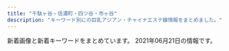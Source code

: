 ```yaml
---
title: "千駄ヶ谷・信濃町・四ツ谷・市ヶ谷"
description: "キーワード別にの巨乳アジアン・チャイナエステ嬢情報をまとめました。"
---
```


新着画像と新着キーワードをまとめています。
2021年06月21日の情報です。

<DmmAffiliateIns />
<KeywordTable
  shops={
    [
    {
        "url": "http://e-yotsuya.net/",
        "name": "\u30b9\u30de\u30a4\u30eb",
        "keywords": {
            "C": 14
        },
        "img_links": [
            "http://e-yotsuya.net/images/mobile.png",
            "http://e-yotsuya.net/images/g8.jpg",
            "http://e-yotsuya.net/images/baner.jpg",
            "http://e-yotsuya.net/images/top2.png",
            "http://e-yotsuya.net/images/room.jpg",
            "http://e-yotsuya.net/images/tite-staff1.jpg",
            "http://e-yotsuya.net/images/news-tit.png",
            "http://e-yotsuya.net/images/top.jpg",
            "http://e-yotsuya.net/images/g6.jpg",
            "http://e-yotsuya.net/images/news-tit1.jpg",
            "http://e-yotsuya.net/images/g9.jpg",
            "http://e-yotsuya.net/images/g7.jpg",
            "http://e-yotsuya.net/images/g1.jpg",
            "http://e-yotsuya.net/images/g4.jpg",
            "http://e-yotsuya.net/images/g3.jpg",
            "http://e-yotsuya.net/images/baner2.jpg",
            "http://e-yotsuya.net/images/g5.jpg",
            "http://e-yotsuya.net/images/tite-staff.jpg",
            "http://e-yotsuya.net/images/g2.jpg"
        ],
        "station": "JR\u56db\u30c4\u8c37\u99c5\u8d64\u5742\u53e3"
    },
    {
        "url": "http://lakulaku.info/",
        "img_links": [
            "http://lakulaku.info/images/staff/ai.jpg",
            "http://lakulaku.info/images/staff/5-3.jpg",
            "http://lakulaku.info/img/5-1.jpg",
            "http://lakulaku.info/images/staff/5-2.jpg",
            "http://lakulaku.info/img/rina.jpg",
            "http://lakulaku.info/img/s06.jpg",
            "http://lakulaku.info/swf/baner.jpg",
            "http://lakulaku.info/images/staff/s06.jpg",
            "http://lakulaku.info/images/top.jpg",
            "http://lakulaku.info/images/staff/ai-a.jpg",
            "http://lakulaku.info/images/staff/momo.jpg",
            "http://lakulaku.info/img/5-4.jpg",
            "http://lakulaku.info/images/staff/5-5.jpg",
            "http://lakulaku.info/images/staff/nena.jpg",
            "http://lakulaku.info/img/5-3.jpg",
            "http://lakulaku.info/images/staff/sizuka.jpg",
            "http://lakulaku.info/images/staff/mari.jpg",
            "http://lakulaku.info/images/titestaff.png",
            "http://lakulaku.info/images/staff/rina.jpg",
            "http://lakulaku.info/images/staff/5-4.jpg",
            "http://lakulaku.info/images/staff/yumi.jpg",
            "http://lakulaku.info/images/newtit.png",
            "http://lakulaku.info/images/mobile.png",
            "http://lakulaku.info/images/staff/5-1.jpg",
            "http://lakulaku.info/img/5-5.jpg",
            "http://lakulaku.info/img/5-2.jpg"
        ],
        "station": "\u56db\u8c37\u4e09\u4e01\u76ee\u99c52\u756a",
        "keywords": {},
        "name": "\u767e\u5408"
    },
    {
        "station": "\u9eb9\u753a\u99c51\u756a\u51fa\u53e3",
        "keywords": {
            "D": 4,
            "85": 1,
            "86": 3
        },
        "url": "http://xn--vckg5a9gug.in.net/",
        "name": "Moon",
        "img_links": [
            "http://xn--vckg5a9gug.in.net/images/sys.jpg",
            "http://xn--vckg5a9gug.in.net/images/tit1.jpg",
            "http://xn--vckg5a9gug.in.net/images/tit5.jpg",
            "http://xn--vckg5a9gug.in.net/link/menlog.jpg",
            "http://xn--vckg5a9gug.in.net/images/cg02.jpg",
            "http://xn--vckg5a9gug.in.net/images/cg01.jpg",
            "http://xn--vckg5a9gug.in.net/images/tit2.jpg",
            "http://xn--vckg5a9gug.in.net/images/no.png",
            "http://xn--vckg5a9gug.in.net/images/top.jpg",
            "http://xn--vckg5a9gug.in.net/images/tit4.jpg",
            "http://xn--vckg5a9gug.in.net/images/cg03.jpg",
            "http://xn--vckg5a9gug.in.net/images/cg04.jpg",
            "http://xn--vckg5a9gug.in.net/images/fbf.jpg",
            "http://xn--vckg5a9gug.in.net/images/fbt.jpg",
            "http://xn--vckg5a9gug.in.net/images/tit3.jpg",
            "http://xn--vckg5a9gug.in.net/images/fla.jpg"
        ]
    },
    {
        "station": "\u56db\u8c37\u4e09\u4e01\u76ee\u99c53\u756a\u51fa\u53e3",
        "name": "1819\uff5e\u7d46",
        "url": "http://1819-kizuna.work/",
        "keywords": {
            "84": 2,
            "C": 12,
            "86": 2,
            "D": 5,
            "85": 4
        },
        "img_links": [
            "http://1819-kizuna.work/i/img/st32.jpg",
            "http://1819-kizuna.work/i/img/s4.jpg",
            "http://1819-kizuna.work/img/mo.png",
            "http://1819-kizuna.work/i/img/s5.jpg",
            "http://1819-kizuna.work/i/img/st024.jpg",
            "http://1819-kizuna.work/img/1F431.png",
            "http://1819-kizuna.work/i/img/st032.jpg",
            "http://1819-kizuna.work/i/img/st30.jpg",
            "http://1819-kizuna.work/i/img/st33.jpg",
            "http://1819-kizuna.work/img/1F339.png",
            "http://1819-kizuna.work/i/img/r1.jpg",
            "http://1819-kizuna.work/img/st30.jpg",
            "http://1819-kizuna.work/img/st33.jpg",
            "http://1819-kizuna.work/img/1F351.png",
            "http://1819-kizuna.work/i/img/st24.jpg",
            "http://1819-kizuna.work/img/st24.jpg",
            "http://1819-kizuna.work/i/img/r4.jpg",
            "http://1819-kizuna.work/img/st024.jpg",
            "http://1819-kizuna.work/img/st32.jpg",
            "http://1819-kizuna.work/img/skr.png",
            "http://1819-kizuna.work/img/s33.jpg",
            "http://1819-kizuna.work/i/img/r2.jpg",
            "http://1819-kizuna.work/img/1F60A.png",
            "http://1819-kizuna.work/img/1F353.png",
            "http://1819-kizuna.work/img/fla.jpg",
            "http://1819-kizuna.work/img/st033.jpg",
            "http://1819-kizuna.work/i/img/st033.jpg",
            "http://1819-kizuna.work/img/1F33C.png",
            "http://1819-kizuna.work/img/s32.jpg",
            "http://1819-kizuna.work/img/bottom.jpg",
            "http://1819-kizuna.work/img/st25.jpg",
            "http://1819-kizuna.work/img/jk.jpg",
            "http://1819-kizuna.work/i/img/r3.jpg",
            "http://1819-kizuna.work/img/s24.jpg",
            "http://1819-kizuna.work/img/st030.jpg",
            "http://1819-kizuna.work/i/img/jk.jpg",
            "http://1819-kizuna.work/i/img/st030.jpg",
            "http://1819-kizuna.work/i/img/s1.jpg",
            "http://1819-kizuna.work/i/img/s2.jpg",
            "http://1819-kizuna.work/i/img/st25.jpg",
            "http://1819-kizuna.work/img/s30.jpg",
            "http://1819-kizuna.work/img/botton.jpg",
            "http://1819-kizuna.work/i/img/s6.jpg",
            "http://1819-kizuna.work/img/s25.jpg",
            "http://1819-kizuna.work/i/img/skr.png",
            "http://1819-kizuna.work/img/st032.jpg",
            "http://1819-kizuna.work/i/img/s3.jpg"
        ]
    },
    {
        "url": "http://e-rosa.net/",
        "keywords": {},
        "img_links": [
            "http://e-rosa.net/images/nei_01.png",
            "http://e-rosa.net/images/k1.jpg",
            "http://e-rosa.net/images/te2.jpg",
            "http://e-rosa.net/images/aya1.jpg",
            "http://e-rosa.net/images/006.jpg",
            "http://e-rosa.net/images/yuyu.jpg",
            "http://e-rosa.net/images/ayaka.jpg",
            "http://e-rosa.net/images/girl_03.png",
            "http://e-rosa.net/images/tite-magazine.png",
            "http://e-rosa.net/images/yuri.jpg",
            "http://e-rosa.net/images/yuna.jpg",
            "http://e-rosa.net/images/sejutu5.jpg",
            "http://e-rosa.net/images/meyi2.jpg",
            "http://e-rosa.net/images/tite-link.png",
            "http://e-rosa.net/images/pagetop.png",
            "http://e-rosa.net/images/news_bottom.jpg",
            "http://e-rosa.net/images/ddd.jpg",
            "http://e-rosa.net/images/yuyi.jpg",
            "http://e-rosa.net/images/grande.jpg",
            "http://e-rosa.net/images/004.jpg",
            "http://e-rosa.net/images/aya2.jpg",
            "http://e-rosa.net/images/risa.jpg",
            "http://e-rosa.net/images/ha.jpg",
            "http://e-rosa.net/images/girlx_top.png",
            "http://e-rosa.net/images/rimi.jpg",
            "http://e-rosa.net/images/g1.jpg",
            "http://e-rosa.net/images/rina1.jpg",
            "http://e-rosa.net/images/002.jpg",
            "http://e-rosa.net/images/009.jpg",
            "http://e-rosa.net/images/te3.jpg",
            "http://e-rosa.net/images/meyi1.jpg",
            "http://e-rosa.net/images/001.jpg",
            "http://e-rosa.net/images/rina0.jpg",
            "http://e-rosa.net/images/misa1.jpg",
            "http://e-rosa.net/images/haruka.jpg",
            "http://e-rosa.net/images/mio.jpg",
            "http://e-rosa.net/images/access3.jpg",
            "http://e-rosa.net/images/rina2.jpg",
            "http://e-rosa.net/images/003.jpg",
            "http://e-rosa.net/images/sejutu2.jpg",
            "http://e-rosa.net/images/g13.jpg",
            "http://e-rosa.net/images/noimage.jpg",
            "http://e-rosa.net/images/gg1.png",
            "http://e-rosa.net/images/sejutu6.jpg",
            "http://e-rosa.net/images/right_bottom.png",
            "http://e-rosa.net/images/sejutu1.jpg",
            "http://e-rosa.net/images/girl_01.png",
            "http://e-rosa.net/images/right_top.png",
            "http://e-rosa.net/images/005.jpg",
            "http://e-rosa.net/images/te1.jpg",
            "http://e-rosa.net/images/nei_03.png",
            "http://e-rosa.net/images/girl_top.png",
            "http://e-rosa.net/images/tite-staff.png",
            "http://e-rosa.net/images/mimi.jpg",
            "http://e-rosa.net/images/news_top.jpg"
        ],
        "name": "ROSA",
        "station": "\u56db\u8c37\u4e09\u4e01\u76ee\u99c52\u756a"
    },
    {
        "keywords": {},
        "url": "http://aqua.jpn.cm/",
        "name": "\u5149\u540d",
        "station": "\u56db\u8c37\u4e09\u4e01\u76ee\u99c52\u756a\u51fa\u53e3",
        "img_links": []
    },
    {
        "url": "http://bimajo.ies.fun/",
        "station": "\u56db\u8c37\u4e09\u4e01\u76ee\u99c52\u756a\u51fa\u53e3",
        "name": "\u7652\u3057\u306e\u5c4b",
        "img_links": [],
        "keywords": {}
    },
    {
        "keywords": {
            "C": 28,
            "\u30bb\u30af\u30b7\u30fc": 2,
            "E": 3,
            "D": 23
        },
        "img_links": [
            "https://juno-esthe.tokyo/wp-content/uploads/2021/03/31tiramisu.jpg",
            "https://juno-esthe.tokyo/wp-content/uploads/2021/02/12345678tiramisu.jpg",
            "https://juno-esthe.tokyo/wp-content/themes/este/img/top-img03.png",
            "https://juno-esthe.tokyo/wp-content/themes/este/img/call.png",
            "https://juno-esthe.tokyo/wp-content/uploads/2021/03/4567tiramisu.jpg",
            "https://juno-esthe.tokyo/wp-content/uploads/2021/02/78621tiramisu.jpg",
            "https://juno-esthe.tokyo/wp-content/themes/este/img/1.jpg",
            "https://juno-esthe.tokyo/wp-content/themes/este/img/3.jpg",
            "https://juno-esthe.tokyo/wp-content/themes/este/img/top-img04.png",
            "https://juno-esthe.tokyo/wp-content/uploads/2021/06/7862514rtiramisu.jpg",
            "https://juno-esthe.tokyo/wp-content/themes/este/img/top-img05.png",
            "https://juno-esthe.tokyo/wp-content/uploads/2021/02/3456utiramisu.jpg",
            "https://juno-esthe.tokyo/wp-content/themes/este/img/tel_footer.png",
            "https://juno-esthe.tokyo/wp-content/uploads/2021/02/90876satiramisu.jpg",
            "https://juno-esthe.tokyo/wp-content/uploads/2021/02/8estrdyfugi.jpg",
            "https://juno-esthe.tokyo/wp-content/themes/este/img/tel_header.png",
            "https://juno-esthe.tokyo/wp-content/uploads/2021/02/567tiramisu.jpg",
            "https://juno-esthe.tokyo/wp-content/themes/este/img/top-img02.png",
            "https://juno-esthe.tokyo/wp-content/uploads/2021/06/8976514tiramisu.jpg",
            "https://juno-esthe.tokyo/wp-content/uploads/2021/06/8765126789tiramisu.jpg",
            "https://juno-esthe.tokyo/wp-content/uploads/2021/03/1tiramisu.jpg",
            "https://juno-esthe.tokyo/wp-content/uploads/2021/02/876251tiramisu.jpg",
            "https://juno-esthe.tokyo/wp-content/themes/este/img/4.jpg",
            "https://juno-esthe.tokyo/wp-content/uploads/2021/04/8971tiramisu.jpg",
            "https://juno-esthe.tokyo/wp-content/themes/este/img/top-img01.png",
            "https://juno-esthe.tokyo/wp-content/uploads/2021/02/1tiramisu-1.jpg",
            "https://juno-esthe.tokyo/wp-content/uploads/2021/02/3121tiramisu.jpg",
            "https://juno-esthe.tokyo/wp-content/uploads/2021/04/87612tiramisu.jpg",
            "https://juno-esthe.tokyo/wp-content/themes/este/img/2.jpg",
            "https://juno-esthe.tokyo/wp-content/uploads/2021/04/89762517tiramisu.jpg"
        ],
        "url": "https://juno-esthe.tokyo/",
        "name": "\u30c6\u30a3\u30e9\u30df\u30b9",
        "station": "\u56db\u30c4\u8c37\u99c52\u756a\u53e3"
    },
    {
        "name": "\u5922\u306e\u90e8\u5c4b",
        "station": "\u56db\u8c37\u4e09\u4e01\u76ee\u99c52\u756a\u53e3",
        "url": "http://visirala.xyz/",
        "keywords": {
            "C": 12
        },
        "img_links": [
            "http://visirala.xyz/static/picture/ttl_staff.png",
            "http://visirala.xyz/static/picture/ttl_wnew.png",
            "http://visirala.xyz/uploads/210609/1-2106091K524457.jpg",
            "http://visirala.xyz/uploads/210609/1-2106091K4592c.jpg",
            "http://visirala.xyz/uploads/210609/1-2106091K424191.jpg",
            "http://visirala.xyz/static/picture/ttl_pickup.png",
            "http://visirala.xyz/static/picture/ttl_mobile.png",
            "http://visirala.xyz/uploads/210609/1-2106091K62S10.jpg",
            "http://visirala.xyz/static/picture/head.png",
            "http://visirala.xyz/static/picture/ttl_girls.png",
            "http://visirala.xyz/static/picture/campaign_ani.png",
            "http://visirala.xyz/uploads/210609/1-2106091K60Ba.jpg"
        ]
    },
    {
        "station": "\u56db\u8c37\u4e09\u4e01\u76ee\u99c52\u756a\u53e3",
        "name": "\u30aa\u30fc\u30ed\u30e9",
        "img_links": [
            "http://l-rlx.com/images/index_02.jpg",
            "http://l-rlx.com/images/01.jpg",
            "http://l-rlx.com/s/images/t4.jpg",
            "http://l-rlx.com/images/02.jpg",
            "http://l-rlx.com/s/images/slider/2.jpg",
            "http://l-rlx.com/s/images/slider/next.png",
            "http://l-rlx.com/images/staff_09.jpg",
            "http://l-rlx.com/s/uploads/03.jpg",
            "http://l-rlx.com/s/uploads/08.jpg",
            "http://l-rlx.com/s/image/nav_manga.png",
            "http://l-rlx.com/girl/05.jpg",
            "http://l-rlx.com/girl/07.jpg",
            "http://l-rlx.com/images/rec_09.jpg",
            "http://l-rlx.com/images/index_03.jpg",
            "http://l-rlx.com/images/info.jpg",
            "http://l-rlx.com/s/uploads/09.jpg",
            "http://l-rlx.com/images/index_05.jpg",
            "http://l-rlx.com/girl/04.jpg",
            "http://l-rlx.com/s/uploads/02.jpg",
            "http://l-rlx.com/s/images/tel.png",
            "http://l-rlx.com/s/images/service_01.png",
            "http://l-rlx.com/images/index_06.jpg",
            "http://l-rlx.com/s/images/iphone.png",
            "http://l-rlx.com/girl/01.jpg",
            "http://l-rlx.com/s/images/slider/3.jpg",
            "http://l-rlx.com/s/images/slider/prev.png",
            "http://l-rlx.com/girl/00.jpg",
            "http://l-rlx.com/s/images/slider/1.jpg",
            "http://l-rlx.com/images/sub_09.jpg",
            "http://l-rlx.com/girl/02.jpg",
            "http://l-rlx.com/images/03.jpg",
            "http://l-rlx.com/images/index_20.jpg",
            "http://l-rlx.com/images/index_04.jpg",
            "http://l-rlx.com/s/image/nav_topics.png",
            "http://l-rlx.com/s/uploads/07.jpg",
            "http://l-rlx.com/s/uploads/05.jpg",
            "http://l-rlx.com/s/image/nav_cast.png",
            "http://l-rlx.com/images/index_01.jpg",
            "http://l-rlx.com/s/images/service_07.png",
            "http://l-rlx.com/s/uploads/06.jpg",
            "http://l-rlx.com/images/rec.jpg",
            "http://l-rlx.com/images/index_07.jpg",
            "http://l-rlx.com/s/image/nav_sys.png",
            "http://l-rlx.com/s/images/pc.png",
            "http://l-rlx.com/girl/08.jpg",
            "http://l-rlx.com/s/uploads/04.jpg",
            "http://l-rlx.com/s/images/t2.jpg",
            "http://l-rlx.com/images/index_21.jpg",
            "http://l-rlx.com/images/index_17.jpg",
            "http://l-rlx.com/images/index_16.jpg",
            "http://l-rlx.com/girl/09.jpg",
            "http://l-rlx.com/images/index_14.jpg",
            "http://l-rlx.com/s/uploads/010.jpg",
            "http://l-rlx.com/s/image/nav_hotel.png",
            "http://l-rlx.com/s/images/t1.jpg",
            "http://l-rlx.com/s/images/top_2.jpg",
            "http://l-rlx.com/s/image/nav_top.png",
            "http://l-rlx.com/s/uploads/01.jpg",
            "http://l-rlx.com/s/images/service_03.png",
            "http://l-rlx.com/s/images/t3.jpg",
            "http://l-rlx.com/images/index_12.jpg",
            "http://l-rlx.com/images/info_09.jpg",
            "http://l-rlx.com/girl/03.jpg",
            "http://l-rlx.com/s/images/okubokomachi.jpg"
        ],
        "url": "http://l-rlx.com/",
        "keywords": {
            "D": 6,
            "86": 4,
            "87": 4,
            "C": 17,
            "88": 2,
            "84": 2,
            "85": 4,
            "95": 2
        }
    }
]
}
/>
<DmmAffiliateScript />

